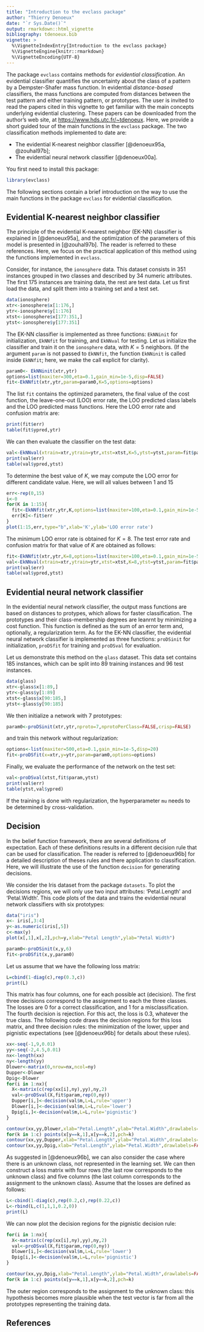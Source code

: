 ```yaml
---
title: "Introduction to the evclass package"
author: "Thierry Denoeux"
date: "`r Sys.Date()`"
output: rmarkdown::html_vignette
bibliography: tdenoeux.bib
vignette: >
  %\VignetteIndexEntry{Introduction to the evclass package}
  %\VignetteEngine{knitr::rmarkdown}
  %\VignetteEncoding{UTF-8}
---
```

The package `evclass` contains methods for *evidential classification*. An evidential classifier quantifies the uncertainty about the class of a pattern by a Dempster-Shafer mass function. In evidential *distance-based* classifiers, the mass functions are computed from distances between the test pattern and either training pattern, or prototypes. The user is invited to read the papers cited in this vignette to get familiar with the main concepts underlying evidential clustering. These papers can be downloaded from the author's web site, at <https://www.hds.utc.fr/~tdenoeux>. Here, we provide a short guided tour of the main functions in the `evclass` package. The two classification methods implemented to date are:

* The evidential K-nearest neighbor classifier [@denoeux95a, @zouhal97b];
* The evidential neural network classifier [@denoeux00a].

You first need to install this package:

```r
library(evclass)
```

The following sections contain a brief introduction on the way to use the main functions in the package `evclass` for evidential classification.

## Evidential K-nearest neighbor classifier

The principle of the evidential K-nearest neighbor (EK-NN) classifier is explained in [@denoeux95a], and the optimization of the parameters of this model is presented in [@zouhal97b]. The reader is referred to these references. Here, we focus on the practical application of this method using the functions implemented in `evclass`.

Consider, for instance, the `ionosphere` data. This dataset consists in 351 instances grouped in two classes and described by 34 numeric attributes. The first 175 instances are training data, the rest are test data. Let us first load the data, and split them into a training set and a test set.

```r
data(ionosphere)
xtr<-ionosphere$x[1:176,]
ytr<-ionosphere$y[1:176]
xtst<-ionosphere$x[177:351,]
ytst<-ionosphere$y[177:351]

```

The EK-NN classifier is implemented as three functions: `EkNNinit` for initialization, `EkNNfit` for training, and `EkNNval` for testing. Let us initialize the classifier and train it on the `ionosphere` data, with $K=5$ neighbors. (If the argument `param` is not passed to `EkNNfit`, the function `EkNNinit` is called inside `EkNNfit`; here, we make the call explicit for clarity).

```r
param0<- EkNNinit(xtr,ytr)
options=list(maxiter=300,eta=0.1,gain_min=1e-5,disp=FALSE)
fit<-EkNNfit(xtr,ytr,param=param0,K=5,options=options)
```

The list `fit` contains the optimized parameters, the final value of the cost function, the leave-one-out (LOO) error rate, the LOO predicted class labels and the LOO predicted mass functions. Here the LOO error rate and confusion matrix are:

```r
print(fit$err)
table(fit$ypred,ytr)
```

We can then evaluate the classifier on the test data:

```r
val<-EkNNval(xtrain=xtr,ytrain=ytr,xtst=xtst,K=5,ytst=ytst,param=fit$param)
print(val$err)
table(val$ypred,ytst)
```

To determine the best value of $K$, we may compute the LOO error for different candidate value. Here, we will all values between 1 and 15

```r
err<-rep(0,15)
i<-0
for(K in 1:15){
  fit<-EkNNfit(xtr,ytr,K,options=list(maxiter=100,eta=0.1,gain_min=1e-5,disp=FALSE))
  err[K]<-fit$err
}
plot(1:15,err,type="b",xlab='K',ylab='LOO error rate')
```

The minimum LOO error rate is obtained for $K=8$. The test error rate and confusion matrix for that value of $K$ are obtained as follows:

```r
fit<-EkNNfit(xtr,ytr,K=8,options=list(maxiter=100,eta=0.1,gain_min=1e-5,disp=FALSE))
val<-EkNNval(xtrain=xtr,ytrain=ytr,xtst=xtst,K=8,ytst=ytst,param=fit$param)
print(val$err)
table(val$ypred,ytst)
```


## Evidential neural network classifier

In the evidential neural network classifier, the output mass functions are based on distances to protypes, which allows for faster classification. The prototypes and their class-membership degrees are leanrnt by minimizing a cost function. This function is defined as the sum of an error term and, optionally, a regularization term. As for the EK-NN classifier, the evidential neural network classifier is implemented as three functions: `proDSinit` for initialization, `proDSfit` for training and `proDSval` for evaluation.

Let us demonstrate this method on the `glass` dataset. This data set contains 185 instances, which can be split into 89 training instances and 96 test instances.

```r
data(glass)
xtr<-glass$x[1:89,]
ytr<-glass$y[1:89]
xtst<-glass$x[90:185,]
ytst<-glass$y[90:185]
```

We then initialize a network with 7 prototypes:

```r
param0<-proDSinit(xtr,ytr,nproto=7,nprotoPerClass=FALSE,crisp=FALSE)
```

and train this network without regularization:

```r
options<-list(maxiter=500,eta=0.1,gain_min=1e-5,disp=20)
fit<-proDSfit(x=xtr,y=ytr,param=param0,options=options)
```

Finally, we evaluate the performance of the network on the test set:

```r
val<-proDSval(xtst,fit$param,ytst)
print(val$err)
table(ytst,val$ypred)
```

If the training is done with regularization, the hyperparameter `mu` needs to be determined by cross-validation.

## Decision

In the belief function framework, there are several definitions of expectation. Each of these definitions results in a different decision rule that can be used for classification. The reader is referred to [@denoeux96b] for a detailed description of theses rules and there application to classification. Here, we will illustrate the use of the function `decision` for generating decisions.

We consider the Iris dataset from the package `datasets`. To plot the decisions regions, we will only use two input attributes: 'Petal.Length' and  'Petal.Width'. This code plots of the data and trains the evidential neural network classifiers with six prototypes:

```r
data("iris")
x<- iris[,3:4]
y<-as.numeric(iris[,5])
c<-max(y)
plot(x[,1],x[,2],pch=y,xlab="Petal Length",ylab="Petal Width")

param0<-proDSinit(x,y,6)
fit<-proDSfit(x,y,param0)
```

Let us assume that we have the following loss matrix:

```r
L=cbind(1-diag(c),rep(0.3,c))
print(L)
```
This matrix has four columns, one for each possible act (decision). The first three decisions correspond to the assignment to each the three classes. The losses are 0 for a correct classification, and 1 for a misclassification. The fourth decision is rejection. For this act, the loss is 0.3, whatever the true class. The following code draws the decision regions for this loss matrix, and three decision rules: the minimization of the lower, upper and pignistic expectations (see [@denoeux96b] for details about these rules).

```r
xx<-seq(-1,9,0.01)
yy<-seq(-2,4.5,0.01)
nx<-length(xx)
ny<-length(yy)
Dlower<-matrix(0,nrow=nx,ncol=ny)
Dupper<-Dlower
Dpig<-Dlower
for(i in 1:nx){
  X<-matrix(c(rep(xx[i],ny),yy),ny,2)
  val<-proDSval(X,fit$param,rep(0,ny))
  Dupper[i,]<-decision(val$m,L=L,rule='upper')
  Dlower[i,]<-decision(val$m,L=L,rule='lower')
  Dpig[i,]<-decision(val$m,L=L,rule='pignistic')
}

contour(xx,yy,Dlower,xlab="Petal.Length",ylab="Petal.Width",drawlabels=FALSE)
for(k in 1:c) points(x[y==k,1],x[y==k,2],pch=k)
contour(xx,yy,Dupper,xlab="Petal.Length",ylab="Petal.Width",drawlabels=FALSE,add=TRUE,lty=2)
contour(xx,yy,Dpig,xlab="Petal.Length",ylab="Petal.Width",drawlabels=FALSE,add=TRUE,lty=3)
```

As suggested in [@denoeux96b], we can also consider the case where there is an unknown class, not represented in the learning set. We can then construct a loss matrix with four rows (the last row corresponds to the unknown class) and five columns (the last column corresponds to the assignment to the unknown class). Assume that the losses are defined as follows:

```r
L<-cbind(1-diag(c),rep(0.2,c),rep(0.22,c))
L<-rbind(L,c(1,1,1,0.2,0))
print(L)
```

We can now plot the decision regions for the pignistic decision rule:

```r
for(i in 1:nx){
  X<-matrix(c(rep(xx[i],ny),yy),ny,2)
  val<-proDSval(X,fit$param,rep(0,ny))
  Dlower[i,]<-decision(val$m,L=L,rule='lower')
  Dpig[i,]<-decision(val$m,L=L,rule='pignistic')
}

contour(xx,yy,Dpig,xlab="Petal.Length",ylab="Petal.Width",drawlabels=FALSE)
for(k in 1:c) points(x[y==k,1],x[y==k,2],pch=k)
```

The outer region corresponds to the assignment to the unknown class: this hypothesis becomes more plausible when the test vector is far from all the prototypes representing the training data.

## References


